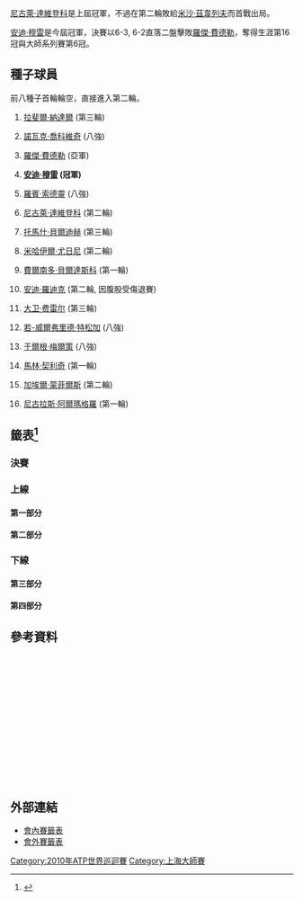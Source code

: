 {{noteTA
|G1=Tennis
|1=zh-hans:圈; zh-hk:圈; zh-tw:輪
|2=zh-hans:半区; zh-hant:半部;
|3=zh-hans:半决赛; zh-hk:準決賽; zh-tw:四強;
|4=zh-hans:四分之一决赛; zh-hk:半準決賽; zh-tw:八強;
}}

{{TennisEvents2|2010|上海大師賽|
| defchamp = {{flagicon|RUS}} [[尼古萊·達維登科|尼古萊·達維登科]]
| champ = {{flagicon|GBR}} [[安迪·穆雷|安迪·穆雷]]
| runner = {{flagicon|SUI}} [[羅傑·費德勒|羅傑·費德勒]] 
| score = 6-3, 6-2
}}

{{main|2010年上海大師賽}}

[[尼古萊·達維登科|尼古萊·達維登科]]是上屆冠軍，不過在第二輪敗給[[米沙·茲韋列夫|米沙·茲韋列夫]]而首戰出局。

[[安迪·穆雷|安迪·穆雷]]是今屆冠軍，決賽以6-3, 6-2直落二盤擊敗[[羅傑·費德勒|羅傑·費德勒]]，奪得生涯第16冠與大師系列賽第6冠。

== 種子球員 ==
前八種子首輪輪空，直接進入第二輪。
{{col-begin}}
{{col-2}}
# {{flagicon|ESP}} [[拉斐爾·納達爾|拉斐爾·納達爾]] (第三輪)
# {{flagicon|SRB}} [[諾瓦克·喬科維奇|諾瓦克·喬科維奇]] (八強)
# {{flagicon|SUI}} [[羅傑·費德勒|羅傑·費德勒]] (亞軍)
# {{flagicon|GBR}} '''[[安迪·穆雷|安迪·穆雷]] (冠軍)'''
# {{flagicon|SWE}} [[羅賓·索德靈|羅賓·索德靈]] (八強)
# {{flagicon|RUS}} [[尼古萊·達維登科|尼古萊·達維登科]] (第二輪)
# {{flagicon|CZE}} [[托馬什·貝爾迪赫|托馬什·貝爾迪赫]] (第三輪)
# {{flagicon|RUS}} [[米哈伊爾·尤日尼|米哈伊爾·尤日尼]] (第二輪)
{{col-2}}
<ol start="9">
<li>{{flagicon|ESP}} [[費爾南多·貝爾達斯科|費爾南多·貝爾達斯科]] (第一輪)
<li>{{flagicon|USA}} [[安迪·羅迪克|安迪·羅迪克]] (第二輪, 因腹股受傷退賽)
<li>{{flagicon|ESP}} [[大卫·费雷尔|大卫·费雷尔]] (第三輪)
<li>{{flagicon|FRA}} [[若-威爾弗里德·特松加|若-威爾弗里德·特松加]] (八強)
<li>{{flagicon|AUT}} [[于爾根·梅爾策|于爾根·梅爾策]] (八強)
<li>{{flagicon|CRO}} [[馬林·契利奇|馬林·契利奇]] (第一輪)
<li>{{flagicon|FRA}} [[加埃爾·蒙菲爾斯|加埃爾·蒙菲爾斯]] (第二輪)
<li>{{flagicon|ESP}} [[尼古拉斯·阿爾瑪格羅|尼古拉斯·阿爾瑪格羅]] (第一輪)
</ol>
{{col-end}}

== 籤表<ref>{{cite web|url=http://www.nytimes.com/2010/01/27/sports/tennis/27nadal.html|title=Casade of Injuries Leaves Shaky Nadal Looking Ordinary - The New York Times<!-- 机器人生成的标题 -->|accessdate=2010-10-16|archive-date=2019-12-08|archive-url=https://web.archive.org/web/20191208083902/https://www.nytimes.com/2010/01/27/sports/tennis/27nadal.html|dead-url=no}}</ref> ==
{{Draw key}}

=== 決賽 ===
{{8TeamBracket-Tennis3
| RD1=八強
| RD2=四強
| RD3=決賽

| team-width=175

| RD1-seed1=13
| RD1-team1={{flagicon|AUT}} [[于爾根·梅爾策|于爾根·梅爾策]]
| RD1-score1-1='''7
| RD1-score1-2=5
| RD1-score1-3=2
| RD1-seed2= 
| RD1-team2='''{{flagicon|ARG}} [[胡安·摩納哥|胡安·摩納哥]]
| RD1-score2-1=6<sup>6</sup>
| RD1-score2-2='''7
| RD1-score2-3='''6

| RD1-seed3=4
| RD1-team3='''{{flagicon|GBR}} [[安迪·穆雷|安迪·穆雷]]
| RD1-score3-1='''6
| RD1-score3-2='''6
| RD1-score3-3= 
| RD1-seed4=12
| RD1-team4={{flagicon|FRA}} [[若-威爾弗里德·特松加|若-威爾弗里德·特松加]]
| RD1-score4-1=2
| RD1-score4-2=2
| RD1-score4-3= 

| RD1-seed5=5
| RD1-team5={{flagicon|SWE}} [[羅賓·索德靈|羅賓·索德靈]]
| RD1-score5-1=1
| RD1-score5-2=1
| RD1-score5-3= 
| RD1-seed6=3
| RD1-team6='''{{flagicon|SUI}} [[羅傑·費德勒|羅傑·費德勒]]
| RD1-score6-1='''6
| RD1-score6-2='''6
| RD1-score6-3= 

| RD1-seed7= 
| RD1-team7={{flagicon|ESP}} [[吉列爾莫·加西亞·洛佩斯|吉列爾莫·加西亞·洛佩斯]]
| RD1-score7-1=2
| RD1-score7-2=3
| RD1-score7-3= 
| RD1-seed8=2
| RD1-team8={{flagicon|SRB}} '''[[諾瓦克·喬科維奇|諾瓦克·喬科維奇]]
| RD1-score8-1='''6
| RD1-score8-2='''6
| RD1-score8-3= 

| RD2-seed1= 
| RD2-team1={{flagicon|ARG}} [[胡安·摩納哥|胡安·摩納哥]]
| RD2-score1-1=4
| RD2-score1-2=1
| RD2-score1-3= 
| RD2-seed2=4
| RD2-team2='''{{flagicon|GBR}} [[安迪·穆雷|安迪·穆雷]]
| RD2-score2-1='''6
| RD2-score2-2='''6
| RD2-score2-3= 


| RD2-seed3=3
| RD2-team3='''{{flagicon|SUI}} [[羅傑·費德勒|羅傑·費德勒]]
| RD2-score3-1='''7
| RD2-score3-2='''6
| RD2-score3-3= 
| RD2-seed4=2
| RD2-team4={{flagicon|SRB}} [[諾瓦克·喬科維奇|諾瓦克·喬科維奇]]
| RD2-score4-1=5
| RD2-score4-2=4
| RD2-score4-3= 

| RD3-seed1=4
| RD3-team1='''{{flagicon|GBR}} [[安迪·穆雷|安迪·穆雷]]
| RD3-score1-1='''6
| RD3-score1-2='''6
| RD3-score1-3= 
| RD3-seed2=3
| RD3-team2={{flagicon|SUI}} [[羅傑·費德勒|羅傑·費德勒]]
| RD3-score2-1=3
| RD3-score2-2=2
| RD3-score2-3= 
}}

=== 上線 ===
==== 第一部分 ====
{{16TeamBracket-Compact-Tennis3-Byes
| RD1=第一輪
| RD2=第二輪
| RD3=第三輪
| RD4=八強

| RD1-seed03= 
| RD1-team03={{flagicon|FRA}} [[吉爾·西蒙|西蒙]]
| RD1-score03-1=4
| RD1-score03-2=1
| RD1-score03-3= 
| RD1-seed04= 
| RD1-team04={{flagicon|SUI}} '''[[斯坦尼斯拉斯·瓦夫林卡|瓦夫林卡]]
| RD1-score04-1='''6
| RD1-score04-2='''6
| RD1-score04-3= 

| RD1-seed05= 
| RD1-team05={{flagicon|UZB}} [[丹尼斯·伊斯托明|伊斯托明]]
| RD1-score05-1='''6
| RD1-score05-2=3
| RD1-score05-3=3
| RD1-seed06=LL
| RD1-team06={{flagicon|ESP}} '''[[丹尼爾·吉梅諾-特拉維爾|吉梅諾-特拉維爾]]
| RD1-score06-1=3
| RD1-score06-2='''6
| RD1-score06-3='''6

| RD1-seed07=WC
| RD1-team07={{flagicon|TPE}} [[楊宗樺|楊]]
| RD1-score07-1=4
| RD1-score07-2=6<sup>5</sup>
| RD1-score07-3= 
| RD1-seed08=13
| RD1-team08={{flagicon|AUT}} '''[[于爾根·梅爾策|梅爾策]]
| RD1-score08-1='''6
| RD1-score08-2='''7
| RD1-score08-3= 

| RD1-seed09=9
| RD1-team09={{flagicon|ESP}} [[費爾南多·貝爾達斯科|貝爾達斯科]]
| RD1-score09-1=6<sup>4</sup>
| RD1-score09-2=5
| RD1-score09-3= 
| RD1-seed10= 
| RD1-team10={{flagicon|NED}} '''[[蒂莫·德·巴克|德·巴克]]
| RD1-score10-1='''7
| RD1-score10-2='''7
| RD1-score10-3= 

| RD1-seed11= 
| RD1-team11={{flagicon|ARG}} '''[[胡安·摩納哥|摩納哥]]
| RD1-score11-1='''6
| RD1-score11-2='''7
| RD1-score11-3= 
| RD1-seed12=Q
| RD1-team12={{flagicon|FRA}} [[弗洛朗·塞拉|塞拉]]
| RD1-score12-1=4
| RD1-score12-2=6<sup>3</sup>
| RD1-score12-3= 

| RD1-seed13=Q
| RD1-team13={{flagicon|GER}} '''[[米沙·茲韋列夫|茲韋列夫]]
| RD1-score13-1='''6
| RD1-score13-2=4
| RD1-score13-3='''7
| RD1-seed14= 
| RD1-team14={{flagicon|UKR}} [[謝爾蓋·斯坦高夫斯基|斯坦高夫斯基]]
| RD1-score14-1=1
| RD1-score14-2='''6
| RD1-score14-3=6<sup>7</sup>

| RD2-seed01=1
| RD2-team01={{flagicon|ESP}} '''[[拉斐爾·納達爾|納達爾]]
| RD2-score01-1='''6
| RD2-score01-2='''6
| RD2-score01-3= 
| RD2-seed02= 
| RD2-team02={{flagicon|SUI}} [[斯坦尼斯拉斯·瓦夫林卡|瓦夫林卡]]
| RD2-score02-1=4
| RD2-score02-2=4
| RD2-score02-3= 

| RD2-seed03=LL
| RD2-team03={{flagicon|ESP}} [[丹尼爾·吉梅諾-特拉維爾|吉梅諾-特拉維爾]]
| RD2-score03-1=3
| RD2-score03-2=6<sup>2</sup>
| RD2-score03-3= 
| RD2-seed04=13
| RD2-team04={{flagicon|AUT}} '''[[于爾根·梅爾策|梅爾策]]
| RD2-score04-1='''6
| RD2-score04-2='''7
| RD2-score04-3= 

| RD2-seed05= 
| RD2-team05={{flagicon|NED}} [[蒂莫·德·巴克|德·巴克]]
| RD2-score05-1='''6
| RD2-score05-2=3
| RD2-score05-3=4
| RD2-seed06= 
| RD2-team06={{flagicon|ARG}} '''[[胡安·摩納哥|摩納哥]]
| RD2-score06-1=2
| RD2-score06-2='''6
| RD2-score06-3='''6

| RD2-seed07=Q
| RD2-team07={{flagicon|GER}} '''[[米沙·茲韋列夫|茲韋列夫]]
| RD2-score07-1='''6
| RD2-score07-2='''7
| RD2-score07-3= 
| RD2-seed08=6
| RD2-team08={{flagicon|RUS}} [[尼古萊·達維登科|達維登科]]
| RD2-score08-1=4
| RD2-score08-2=6<sup>3</sup>
| RD2-score08-3= 

| RD3-seed01=1
| RD3-team01={{flagicon|ESP}} [[拉斐爾·納達爾|納達爾]]
| RD3-score01-1=1
| RD3-score01-2='''6
| RD3-score01-3=3
| RD3-seed02=13
| RD3-team02='''{{flagicon|AUT}} [[于爾根·梅爾策|梅爾策]]
| RD3-score02-1='''6
| RD3-score02-2=3
| RD3-score02-3='''6

| RD3-seed03= 
| RD3-team03='''{{flagicon|ARG}} [[胡安·摩納哥|摩納哥]]
| RD3-score03-1='''6
| RD3-score03-2='''6
| RD3-score03-3= 
| RD3-seed04=Q
| RD3-team04={{flagicon|GER}} [[米沙·茲韋列夫|茲韋列夫]]
| RD3-score04-1=0
| RD3-score04-2=2
| RD3-score04-3= 

| RD4-seed01=13
| RD4-team01={{flagicon|AUT}} [[于爾根·梅爾策|梅爾策]]
| RD4-score01-1='''7
| RD4-score01-2=5
| RD4-score01-3=2
| RD4-seed02= 
| RD4-team02='''{{flagicon|ARG}} [[胡安·摩納哥|摩納哥]]
| RD4-score02-1=6<sup>6</sup>
| RD4-score02-2='''7
| RD4-score02-3='''6
}}

==== 第二部分 ====
{{16TeamBracket-Compact-Tennis3-Byes
| RD1=第一輪
| RD2=第二輪
| RD3=第三輪
| RD4=八強

| RD1-seed03= 
| RD1-team03={{flagicon|CZE}} [[拉德克·斯泰潘內克|斯泰潘內克]]
| RD1-score03-1=3
| RD1-score03-2=4
| RD1-score03-3= 
| RD1-seed04=WC
| RD1-team04={{flagicon|CHN}} '''[[柏衍|柏]]
| RD1-score04-1='''6
| RD1-score04-2='''6
| RD1-score04-3= 

| RD1-seed05=Q
| RD1-team05={{flagicon|FRA}} '''[[熱雷米·夏爾迪|夏爾迪]]
| RD1-score05-1='''7
| RD1-score05-2='''6
| RD1-score05-3= 
| RD1-seed06= 
| RD1-team06={{flagicon|CYP}} [[马科斯·巴格达蒂斯|巴格达蒂斯]]
| RD1-score06-1=6<sup>4</sup>
| RD1-score06-2=1
| RD1-score06-3= 

| RD1-seed07= 
| RD1-team07={{flagicon|UKR}} '''[[亞歷山大·多爾戈波洛夫|多爾戈波洛夫]]
| RD1-score07-1=2
| RD1-score07-2='''7
| RD1-score07-3='''7
| RD1-seed08=16
| RD1-team08={{flagicon|ESP}} [[尼古拉斯·阿爾瑪格羅|阿爾瑪格羅]]
| RD1-score08-1='''6
| RD1-score08-2=5
| RD1-score08-3=6<sup>3</sup>

| RD1-seed09=12
| RD1-team09={{flagicon|FRA}} '''[[若-威爾弗里德·特松加|特松加]]
| RD1-score09-1='''7
| RD1-score09-2='''6
| RD1-score09-3= 
| RD1-seed10= 
| RD1-team10={{flagicon|ESP}} [[費利西亞諾·洛佩斯|洛佩斯]]
| RD1-score10-1=6<sup>4</sup>
| RD1-score10-2=3
| RD1-score10-3= 

| RD1-seed11= 
| RD1-team11={{flagicon|USA}} '''[[薩姆·奎里|奎里]]
| RD1-score11-1='''6
| RD1-score11-2='''7
| RD1-score11-3= 
| RD1-seed12= 
| RD1-team12={{flagicon|GER}} [[米夏埃爾·貝雷爾|貝雷爾]]
| RD1-score12-1=3
| RD1-score12-2=6<sup>6</sup>
| RD1-score12-3= 

| RD1-seed13= 
| RD1-team13={{flagicon|GER}} '''[[佛羅里恩·梅爾|麥爾]]
| RD1-score13-1='''6
| RD1-score13-2='''6
| RD1-score13-3= 
| RD1-seed14=Q
| RD1-team14={{flagicon|RSA}} [[凱文·安德森|安德森]]
| RD1-score14-1=2
| RD1-score14-2=2
| RD1-score14-3= 

| RD2-seed01=4
| RD2-team01={{flagicon|GBR}} '''[[安迪·穆雷|穆雷]]
| RD2-score01-1='''6
| RD2-score01-2='''6
| RD2-score01-3= 
| RD2-seed02=WC
| RD2-team02={{flagicon|CHN}} [[柏衍|柏]]
| RD2-score02-1=2
| RD2-score02-2=2
| RD2-score02-3= 

| RD2-seed03=Q
| RD2-team03={{flagicon|FRA}} '''[[熱雷米·夏爾迪|夏爾迪]]
| RD2-score03-1='''6
| RD2-score03-2=5
| RD2-score03-3='''6
| RD2-seed04= 
| RD2-team04={{flagicon|UKR}} [[亞歷山大·多爾戈波洛夫|多爾戈波洛夫]]
| RD2-score04-1=1
| RD2-score04-2='''7
| RD2-score04-3=2

| RD2-seed05=12
| RD2-team05={{flagicon|FRA}} '''[[若-威爾弗里德·特松加|特松加]]
| RD2-score05-1='''7
| RD2-score05-2='''6
| RD2-score05-3= 
| RD2-seed06= 
| RD2-team06={{flagicon|USA}} [[薩姆·奎里|奎里]]
| RD2-score06-1=6<sup>7</sup>
| RD2-score06-2=1
| RD2-score06-3= 

| RD2-seed07= 
| RD2-team07={{flagicon|GER}} '''[[佛羅里恩·梅爾|麥爾]]
| RD2-score07-1='''6
| RD2-score07-2=6<sup>5</sup>
| RD2-score07-3='''6
| RD2-seed08=8
| RD2-team08={{flagicon|RUS}} [[米哈伊爾·尤日尼|尤日尼]]
| RD2-score08-1=4
| RD2-score08-2='''7
| RD2-score08-3=1

| RD3-seed01=4
| RD3-team01={{flagicon|GBR}} '''[[安迪·穆雷|穆雷]]
| RD3-score01-1='''6
| RD3-score01-2='''6
| RD3-score01-3= 
| RD3-seed02=Q
| RD3-team02={{flagicon|FRA}} [[熱雷米·夏爾迪|夏爾迪]]
| RD3-score02-1=3
| RD3-score02-2=4
| RD3-score02-3= 

| RD3-seed03=12
| RD3-team03={{flagicon|FRA}} '''[[若-威爾弗里德·特松加|特松加]]
| RD3-score03-1='''7
| RD3-score03-2='''6
| RD3-score03-3= 
| RD3-seed04= 
| RD3-team04={{flagicon|GER}} [[佛羅里恩·梅爾|麥爾]]
| RD3-score04-1=5
| RD3-score04-2=3
| RD3-score04-3= 

| RD4-seed01=4
| RD4-team01={{flagicon|GBR}} '''[[安迪·穆雷|穆雷]]
| RD4-score01-1='''6
| RD4-score01-2='''6
| RD4-score01-3= 
| RD4-seed02=12
| RD4-team02={{flagicon|FRA}} [[若-威爾弗里德·特松加|特松加]]
| RD4-score02-1=2
| RD4-score02-2=2
| RD4-score02-3= 
}}

=== 下線 ===
==== 第三部分 ====
{{16TeamBracket-Compact-Tennis3-Byes
| RD1=第一輪
| RD2=第二輪
| RD3=第三輪
| RD4=八強

| RD1-seed03= 
| RD1-team03={{flagicon|KAZ}} [[安德烈·戈盧別夫|戈盧別夫]]
| RD1-score03-1=3
| RD1-score03-2=4
| RD1-score03-3= 
| RD1-seed04= 
| RD1-team04={{flagicon|SRB}} '''[[揚科·蒂普薩雷維奇|蒂普薩雷維奇]]
| RD1-score04-1='''6
| RD1-score04-2='''6
| RD1-score04-3= 

| RD1-seed05= 
| RD1-team05={{flagicon|BRA}} '''[[托馬斯·貝魯奇|貝魯奇]]
| RD1-score05-1='''6
| RD1-score05-2=2
| RD1-score05-3='''7
| RD1-seed06=Q
| RD1-team06={{flagicon|TUR}} [[馬塞爾·伊翰|伊翰]]
| RD1-score06-1=1
| RD1-score06-2='''6
| RD1-score06-3=6<sup>4</sup>

| RD1-seed07= 
| RD1-team07={{flagicon|FRA}} [[米夏埃尔·洛德拉|洛德拉]]
| RD1-score07-1=6<sup>2</sup>
| RD1-score07-2=1
| RD1-score07-3= 
| RD1-seed08=11
| RD1-team08={{flagicon|ESP}} '''[[大卫·费雷尔|费雷尔]]
| RD1-score08-1='''7
| RD1-score08-2='''6
| RD1-score08-3= 

| RD1-seed09=14
| RD1-team09={{flagicon|CRO}} [[馬林·契利奇|契利奇]]
| RD1-score09-1=2
| RD1-score09-2=2
| RD1-score09-3= 
| RD1-seed10= 
| RD1-team10={{flagicon|ITA}} '''[[安德烈亞斯·塞皮|塞皮]]
| RD1-score10-1='''6
| RD1-score10-2='''6
| RD1-score10-3= 

| RD1-seed11=WC
| RD1-team11={{flagicon|CHN}} [[吳迪|吳]]
| RD1-score11-1=1
| RD1-score11-2=4
| RD1-score11-3= 
| RD1-seed12= 
| RD1-team12={{flagicon|TPE}} '''[[盧彥勳|盧]]
| RD1-score12-1='''6
| RD1-score12-2='''6
| RD1-score12-3= 

| RD1-seed13=Q
| RD1-team13={{flagicon|POL}} [[盧卡斯·古博特|古博特]]
| RD1-score13-1='''6
| RD1-score13-2=6<sup>9</sup>
| RD1-score13-3=6<sup>7</sup>
| RD1-seed14= 
| RD1-team14='''{{flagicon|USA}} [[約翰·伊斯內爾|伊斯內爾]]
| RD1-score14-1=4
| RD1-score14-2='''7
| RD1-score14-3='''7

| RD2-seed01=5
| RD2-team01={{flagicon|SWE}} '''[[羅賓·索德靈|索德靈]]
| RD2-score01-1='''6
| RD2-score01-2='''7
| RD2-score01-3= 
| RD2-seed02= 
| RD2-team02={{flagicon|SRB}} [[揚科·蒂普薩雷維奇|蒂普薩雷維奇]]
| RD2-score02-1=3
| RD2-score02-2=6<sup>5</sup>
| RD2-score02-3= 

| RD2-seed03= 
| RD2-team03={{flagicon|BRA}} [[托馬斯·貝魯奇|貝魯奇]]
| RD2-score03-1=6<sup>7</sup>
| RD2-score03-2=3
| RD2-score03-3= 
| RD2-seed04=11
| RD2-team04={{flagicon|ESP}} '''[[大卫·费雷尔|费雷尔]]
| RD2-score04-1='''7
| RD2-score04-2='''6
| RD2-score04-3= 

| RD2-seed05= 
| RD2-team05={{flagicon|ITA}} '''[[安德烈亞斯·塞皮|塞皮]]
| RD2-score05-1='''7
| RD2-score05-2='''6
| RD2-score05-3= 
| RD2-seed06= 
| RD2-team06={{flagicon|TPE}} [[盧彥勳|盧]]
| RD2-score06-1=6<sup>4</sup>
| RD2-score06-2=3
| RD2-score06-3= 

| RD2-seed07= 
| RD2-team07={{flagicon|USA}} [[約翰·伊斯內爾|伊斯內爾]]
| RD2-score07-1=3
| RD2-score07-2=4
| RD2-score07-3= 
| RD2-seed08=3
| RD2-team08={{flagicon|SUI}} '''[[羅傑·費德勒|費德勒]]
| RD2-score08-1='''6
| RD2-score08-2='''6
| RD2-score08-3= 

| RD3-seed01=5
| RD3-team01={{flagicon|SWE}} '''[[羅賓·索德靈|索德靈]]
| RD3-score01-1='''7
| RD3-score01-2='''6
| RD3-score01-3= 
| RD3-seed02=11
| RD3-team02={{flagicon|ESP}} [[大卫·费雷尔|费雷尔]]
| RD3-score02-1=5
| RD3-score02-2=4
| RD3-score02-3= 

| RD3-seed03= 
| RD3-team03={{flagicon|ITA}} [[安德烈亞斯·塞皮|塞皮]]
| RD3-score03-1=3
| RD3-score03-2=4
| RD3-score03-3= 
| RD3-seed04=3
| RD3-team04={{flagicon|SUI}} '''[[羅傑·費德勒|費德勒]]
| RD3-score04-1='''6
| RD3-score04-2='''6
| RD3-score04-3= 

| RD4-seed01=5
| RD4-team01={{flagicon|SWE}} [[羅賓·索德靈|索德靈]]
| RD4-score01-1=1
| RD4-score01-2=1
| RD4-score01-3= 
| RD4-seed02=3
| RD4-team02='''{{flagicon|SUI}} [[羅傑·費德勒|費德勒]]
| RD4-score02-1='''6
| RD4-score02-2='''6
| RD4-score02-3= 
}}

==== 第四部分 ====
{{16TeamBracket-Compact-Tennis3-Byes
| RD1=第一輪
| RD2=第二輪
| RD3=第三輪
| RD4=八強

| RD1-seed03= 
| RD1-team03={{flagicon|ESP}} [[阿爾伯特·蒙塔涅斯|蒙塔涅斯]]
| RD1-score03-1=3
| RD1-score03-2=6<sup>4</sup>
| RD1-score03-3= 
| RD1-seed04= 
| RD1-team04={{flagicon|ESP}} '''[[托米·羅布雷多|羅布雷多]]
| RD1-score04-1='''6
| RD1-score04-2='''7
| RD1-score04-3= 

| RD1-seed05= 
| RD1-team05={{flagicon|ARG}} [[愛德華多·施萬克|施萬克]]
| RD1-score05-1='''7
| RD1-score05-2=2
| RD1-score05-3=4
| RD1-seed06= 
| RD1-team06={{flagicon|ESP}} '''[[吉列爾莫·加西亞·洛佩斯|加西亞·洛佩斯]]
| RD1-score06-1=6<sup>8</sup>
| RD1-score06-2='''6
| RD1-score06-3='''6

| RD1-seed07= 
| RD1-team07={{flagicon|GER}} [[菲利普·科爾施賴伯|科爾施賴伯]]
| RD1-score07-1=3
| RD1-score07-2=1
| RD1-score07-3=r
| RD1-seed08=10
| RD1-team08={{flagicon|USA}} '''[[安迪·羅迪克|羅迪克]]
| RD1-score08-1='''6
| RD1-score08-2=2
| RD1-score08-3= 

| RD1-seed09=15
| RD1-team09={{flagicon|FRA}} '''[[加埃爾·蒙菲爾斯|蒙菲爾斯]]
| RD1-score09-1='''6
| RD1-score09-2='''7
| RD1-score09-3= 
| RD1-seed10=Q
| RD1-team10={{flagicon|GER}} [[班傑明·貝克爾|貝克爾]]
| RD1-score10-1=1
| RD1-score10-2=5
| RD1-score10-3= 

| RD1-seed11= 
| RD1-team11={{flagicon|LAT}} [[厄內斯特·古爾比斯|古爾比斯]]
| RD1-score11-1=1
| RD1-score11-2=4
| RD1-score11-3= 
| RD1-seed12= 
| RD1-team12={{flagicon|FRA}} '''[[里夏爾·加斯奎特|加斯奎特]]
| RD1-score12-1='''6
| RD1-score12-2='''6
| RD1-score12-3= 

| RD1-seed13= 
| RD1-team13={{flagicon|CRO}} '''[[伊万·柳比契奇|柳比契奇]]
| RD1-score13-1=5
| RD1-score13-2='''6
| RD1-score13-3='''6
| RD1-seed14=WC
| RD1-team14={{flagicon|CHN}} [[張擇_(網球運動員)|張]]
| RD1-score14-1='''7
| RD1-score14-2=3
| RD1-score14-3=4

| RD2-seed01=7
| RD2-team01={{flagicon|CZE}} '''[[托馬什·貝爾迪赫|貝爾迪赫]]
| RD2-score01-1='''6
| RD2-score01-2='''6
| RD2-score01-3= 
| RD2-seed02= 
| RD2-team02={{flagicon|ESP}} [[托米·羅布雷多|羅布雷多]]
| RD2-score02-1=0
| RD2-score02-2=4
| RD2-score02-3= 

| RD2-seed03= 
| RD2-team03={{flagicon|ESP}} '''[[吉列爾莫·加西亞·洛佩斯|加西亞·洛佩斯]]
| RD2-score03-1=3
| RD2-score03-2=3
| RD2-score03-3= 
| RD2-seed04=10
| RD2-team04={{flagicon|USA}} [[安迪·羅迪克|羅迪克]]
| RD2-score04-1='''6
| RD2-score04-2=2
| RD2-score04-3=r

| RD2-seed05=15
| RD2-team05={{flagicon|FRA}} [[加埃爾·蒙菲爾斯|蒙菲爾斯]]
| RD2-score05-1=4
| RD2-score05-2='''6
| RD2-score05-3=4
| RD2-seed06= 
| RD2-team06={{flagicon|FRA}} '''[[里夏爾·加斯奎特|加斯奎特]]
| RD2-score06-1='''6
| RD2-score06-2=3
| RD2-score06-3='''6

| RD2-seed07= 
| RD2-team07={{flagicon|CRO}} [[伊万·柳比契奇|柳比契奇]]
| RD2-score07-1=3
| RD2-score07-2=3
| RD2-score07-3= 
| RD2-seed08=2
| RD2-team08={{flagicon|SRB}} '''[[諾瓦克·喬科維奇|喬科維奇]]
| RD2-score08-1='''6
| RD2-score08-2='''6
| RD2-score08-3= 

| RD3-seed01=7
| RD3-team01={{flagicon|CZE}} [[托馬什·貝爾迪赫|貝爾迪赫]]
| RD3-score01-1=6<sup>4</sup>
| RD3-score01-2=3
| RD3-score01-3= 
| RD3-seed02= 
| RD3-team02={{flagicon|ESP}} '''[[吉列爾莫·加西亞·洛佩斯|加西亞·洛佩斯]]
| RD3-score02-1='''7
| RD3-score02-2='''6
| RD3-score02-3= 

| RD3-seed03= 
| RD3-team03={{flagicon|FRA}} [[里夏爾·加斯奎特|加斯奎特]]
| RD3-score03-1=1
| RD3-score03-2=1
| RD3-score03-3= 
| RD3-seed04=2
| RD3-team04={{flagicon|SRB}} '''[[諾瓦克·喬科維奇|喬科維奇]]
| RD3-score04-1='''6
| RD3-score04-2='''6
| RD3-score04-3= 

| RD4-seed01= 
| RD4-team01={{flagicon|ESP}} [[吉列爾莫·加西亞·洛佩斯|加西亞·洛佩斯]]
| RD4-score01-1=2
| RD4-score01-2=3
| RD4-score01-3= 
| RD4-seed02=2
| RD4-team02={{flagicon|SRB}} '''[[諾瓦克·喬科維奇|喬科維奇]]
| RD4-score02-1='''6
| RD4-score02-2='''6
| RD4-score02-3= 
}}

== 參考資料 ==
<div class="references-small" style="height: 220px; overflow: auto; padding: 3px">
<references/>
</div>

== 外部連結 ==
* [http://www.atpworldtour.com/posting/2010/5014/mds.pdf 會內賽籤表]{{Wayback|url=http://www.atpworldtour.com/posting/2010/5014/mds.pdf |date=20101010235125 }}
* [http://www.atpworldtour.com/posting/2010/5014/qs.pdf 會外賽籤表]{{Wayback|url=http://www.atpworldtour.com/posting/2010/5014/qs.pdf |date=20150924164618 }}

[[Category:2010年ATP世界巡迴賽|Category:2010年ATP世界巡迴賽]]
[[Category:上海大師賽|Category:上海大師賽]]